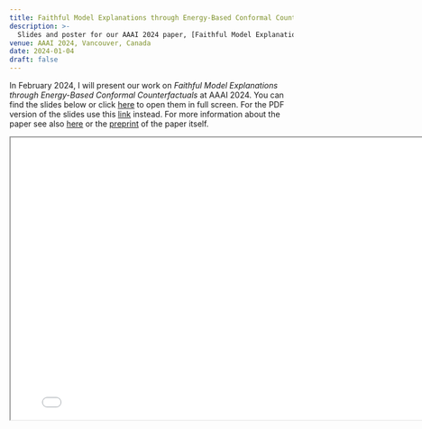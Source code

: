 ```yaml
---
title: Faithful Model Explanations through Energy-Based Conformal Counterfactuals
description: >-
  Slides and poster for our AAAI 2024 paper, [Faithful Model Explanations through Energy-Based Conformal Counterfactuals](https://arxiv.org/abs/2312.10648).
venue: AAAI 2024, Vancouver, Canada
date: 2024-01-04
draft: false
---
```


In February 2024, I will present our work on *Faithful Model Explanations through Energy-Based Conformal Counterfactuals* at AAAI 2024. You can find the slides below or click [here](presentation.qmd){target="_blank"} to open them in full screen. For the PDF version of the slides use this [link](presentation.pdf){target="_blank"} instead. For more information about the paper see also [here](../../../publications/posts/aaai-2024/index.qmd) or the [preprint](https://arxiv.org/abs/2312.10648) of the paper itself. 

```{=html}
<iframe width="800" height="500" marginheight="0" marginwidth="0" src="presentation.html"></iframe>
```